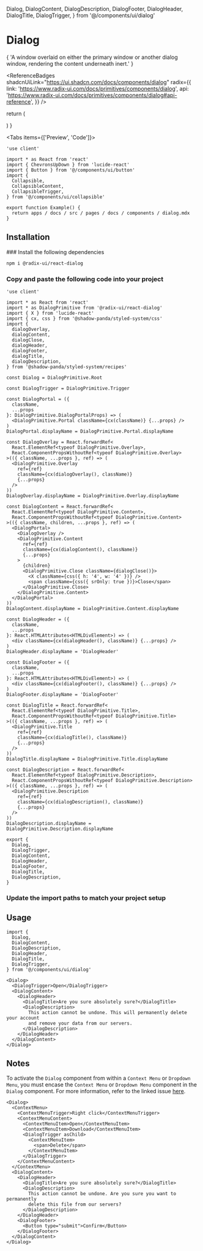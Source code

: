   Dialog,
  DialogContent,
  DialogDescription,
  DialogFooter,
  DialogHeader,
  DialogTitle,
  DialogTrigger,
} from '@/components/ui/dialog'

# Dialog

<Lead>
  {
    'A window overlaid on either the primary window or another dialog window, rendering the content underneath inert.'
  }
</Lead>

<ReferenceBadges
  shadcnUiLink="https://ui.shadcn.com/docs/components/dialog"
  radix={{
    link: 'https://www.radix-ui.com/docs/primitives/components/dialog',
    api: 'https://www.radix-ui.com/docs/primitives/components/dialog#api-reference',
  }}
/>

  return (
    <Dialog>
      <DialogTrigger asChild>
        <Button variant="outline">Edit Profile</Button>
      </DialogTrigger>
      <DialogContent className={css({ sm: { maxW: '425px' } })}>
        <DialogHeader>
          <DialogTitle>Edit profile</DialogTitle>
          <DialogDescription>
            Make changes to your profile here. Click save when you're done.
          </DialogDescription>
        </DialogHeader>
        <div className={css({ display: 'grid', gap: '4', py: '4' })}>
          <div
            className={css({
              display: 'grid',
              gridTemplateColumns: '4',
              alignItems: 'center',
              gap: '4',
            })}
          >
            <Label htmlFor="name" className={css({ textAlign: 'right' })}>
              Name
            </Label>
            <Input
              id="name"
              value="Pedro Duarte"
              className={css({ gridColumn: '3' })}
              onChange={() => {}}
            />
          </div>
          <div
            className={css({
              display: 'grid',
              gridTemplateColumns: '4',
              alignItems: 'center',
              gap: '4',
            })}
          >
            <Label htmlFor="username" className={css({ textAlign: 'right' })}>
              Name
            </Label>
            <Input
              id="username"
              value="@peduarte"
              className={css({ gridColumn: '3' })}
              onChange={() => {}}
            />
          </div>
        </div>
        <DialogFooter>
          <Button type="submit">Save changes</Button>
        </DialogFooter>
      </DialogContent>
    </Dialog>
  )
}

<Tabs items={['Preview', 'Code']}>
  <Tab>
    <Preview>
      <Example />
    </Preview>
  </Tab>
  <Tab>

```tsx copy
'use client'

import * as React from 'react'
import { ChevronsUpDown } from 'lucide-react'
import { Button } from '@/components/ui/button'
import {
  Collapsible,
  CollapsibleContent,
  CollapsibleTrigger,
} from '@/components/ui/collapsible'

export function Example() {
  return apps / docs / src / pages / docs / components / dialog.mdx
}
```

  </Tab>
</Tabs>

## Installation

<Steps>
### Install the following dependencies

```bash npm2yarn copy
npm i @radix-ui/react-dialog
```

### Copy and paste the following code into your project

```tsx filename="components/ui/collapsible.tsx" copy
'use client'

import * as React from 'react'
import * as DialogPrimitive from '@radix-ui/react-dialog'
import { X } from 'lucide-react'
import { cx, css } from '@shadow-panda/styled-system/css'
import {
  dialogOverlay,
  dialogContent,
  dialogClose,
  dialogHeader,
  dialogFooter,
  dialogTitle,
  dialogDescription,
} from '@shadow-panda/styled-system/recipes'

const Dialog = DialogPrimitive.Root

const DialogTrigger = DialogPrimitive.Trigger

const DialogPortal = ({
  className,
  ...props
}: DialogPrimitive.DialogPortalProps) => (
  <DialogPrimitive.Portal className={cx(className)} {...props} />
)
DialogPortal.displayName = DialogPrimitive.Portal.displayName

const DialogOverlay = React.forwardRef<
  React.ElementRef<typeof DialogPrimitive.Overlay>,
  React.ComponentPropsWithoutRef<typeof DialogPrimitive.Overlay>
>(({ className, ...props }, ref) => (
  <DialogPrimitive.Overlay
    ref={ref}
    className={cx(dialogOverlay(), className)}
    {...props}
  />
))
DialogOverlay.displayName = DialogPrimitive.Overlay.displayName

const DialogContent = React.forwardRef<
  React.ElementRef<typeof DialogPrimitive.Content>,
  React.ComponentPropsWithoutRef<typeof DialogPrimitive.Content>
>(({ className, children, ...props }, ref) => (
  <DialogPortal>
    <DialogOverlay />
    <DialogPrimitive.Content
      ref={ref}
      className={cx(dialogContent(), className)}
      {...props}
    >
      {children}
      <DialogPrimitive.Close className={dialogClose()}>
        <X className={css({ h: '4', w: '4' })} />
        <span className={css({ srOnly: true })}>Close</span>
      </DialogPrimitive.Close>
    </DialogPrimitive.Content>
  </DialogPortal>
))
DialogContent.displayName = DialogPrimitive.Content.displayName

const DialogHeader = ({
  className,
  ...props
}: React.HTMLAttributes<HTMLDivElement>) => (
  <div className={cx(dialogHeader(), className)} {...props} />
)
DialogHeader.displayName = 'DialogHeader'

const DialogFooter = ({
  className,
  ...props
}: React.HTMLAttributes<HTMLDivElement>) => (
  <div className={cx(dialogFooter(), className)} {...props} />
)
DialogFooter.displayName = 'DialogFooter'

const DialogTitle = React.forwardRef<
  React.ElementRef<typeof DialogPrimitive.Title>,
  React.ComponentPropsWithoutRef<typeof DialogPrimitive.Title>
>(({ className, ...props }, ref) => (
  <DialogPrimitive.Title
    ref={ref}
    className={cx(dialogTitle(), className)}
    {...props}
  />
))
DialogTitle.displayName = DialogPrimitive.Title.displayName

const DialogDescription = React.forwardRef<
  React.ElementRef<typeof DialogPrimitive.Description>,
  React.ComponentPropsWithoutRef<typeof DialogPrimitive.Description>
>(({ className, ...props }, ref) => (
  <DialogPrimitive.Description
    ref={ref}
    className={cx(dialogDescription(), className)}
    {...props}
  />
))
DialogDescription.displayName = DialogPrimitive.Description.displayName

export {
  Dialog,
  DialogTrigger,
  DialogContent,
  DialogHeader,
  DialogFooter,
  DialogTitle,
  DialogDescription,
}
```

### Update the import paths to match your project setup

</Steps>

## Usage

```tsx copy
import {
  Dialog,
  DialogContent,
  DialogDescription,
  DialogHeader,
  DialogTitle,
  DialogTrigger,
} from '@/components/ui/dialog'
```

```tsx copy
<Dialog>
  <DialogTrigger>Open</DialogTrigger>
  <DialogContent>
    <DialogHeader>
      <DialogTitle>Are you sure absolutely sure?</DialogTitle>
      <DialogDescription>
        This action cannot be undone. This will permanently delete your account
        and remove your data from our servers.
      </DialogDescription>
    </DialogHeader>
  </DialogContent>
</Dialog>
```

## Notes

To activate the `Dialog` component from within a `Context Menu` or `Dropdown Menu`, you must encase the `Context Menu` or `Dropdown Menu` component in the `Dialog` component. For more information, refer to the linked issue [here](https://github.com/radix-ui/primitives/issues/1836).

```tsx {14-25} copy
<Dialog>
  <ContextMenu>
    <ContextMenuTrigger>Right click</ContextMenuTrigger>
    <ContextMenuContent>
      <ContextMenuItem>Open</ContextMenuItem>
      <ContextMenuItem>Download</ContextMenuItem>
      <DialogTrigger asChild>
        <ContextMenuItem>
          <span>Delete</span>
        </ContextMenuItem>
      </DialogTrigger>
    </ContextMenuContent>
  </ContextMenu>
  <DialogContent>
    <DialogHeader>
      <DialogTitle>Are you sure absolutely sure?</DialogTitle>
      <DialogDescription>
        This action cannot be undone. Are you sure you want to permanently
        delete this file from our servers?
      </DialogDescription>
    </DialogHeader>
    <DialogFooter>
      <Button type="submit">Confirm</Button>
    </DialogFooter>
  </DialogContent>
</Dialog>
```
